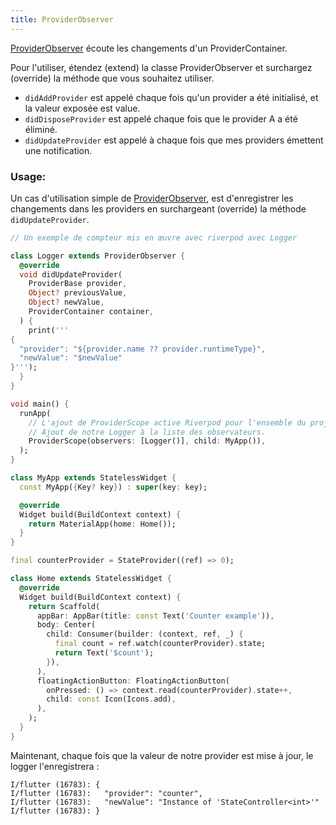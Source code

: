 ```yaml
---
title: ProviderObserver
---
```


[ProviderObserver] écoute les changements d'un ProviderContainer.

Pour l'utiliser, étendez (extend) la classe ProviderObserver et surchargez (override) 
la méthode que vous souhaitez utiliser.

- `didAddProvider` est appelé chaque fois qu'un provider a été initialisé, et la valeur exposée est value.
- `didDisposeProvider` est appelé chaque fois que le provider A a été éliminé.
- `didUpdateProvider` est appelé à chaque fois que mes providers émettent une notification.

### Usage: 

Un cas d'utilisation simple de [ProviderObserver], est d'enregistrer 
les changements dans les providers en surchargeant (override) la méthode `didUpdateProvider`.

```dart
// Un exemple de compteur mis en œuvre avec riverpod avec Logger

class Logger extends ProviderObserver {
  @override
  void didUpdateProvider(
    ProviderBase provider,
    Object? previousValue,
    Object? newValue,
    ProviderContainer container,
  ) {
    print('''
{
  "provider": "${provider.name ?? provider.runtimeType}",
  "newValue": "$newValue"
}''');
  }
}

void main() {
  runApp(
    // L'ajout de ProviderScope active Riverpod pour l'ensemble du projet.
    // Ajout de notre Logger à la liste des observateurs.
    ProviderScope(observers: [Logger()], child: MyApp()),
  );
}

class MyApp extends StatelessWidget {
  const MyApp({Key? key}) : super(key: key);

  @override
  Widget build(BuildContext context) {
    return MaterialApp(home: Home());
  }
}

final counterProvider = StateProvider((ref) => 0);

class Home extends StatelessWidget {
  @override
  Widget build(BuildContext context) {
    return Scaffold(
      appBar: AppBar(title: const Text('Counter example')),
      body: Center(
        child: Consumer(builder: (context, ref, _) {
          final count = ref.watch(counterProvider).state;
          return Text('$count');
        }),
      ),
      floatingActionButton: FloatingActionButton(
        onPressed: () => context.read(counterProvider).state++,
        child: const Icon(Icons.add),
      ),
    );
  }
}
```

Maintenant, chaque fois que la valeur de notre provider est mise à jour, le logger l'enregistrera :

```
I/flutter (16783): {
I/flutter (16783):   "provider": "counter",
I/flutter (16783):   "newValue": "Instance of 'StateController<int>'"
I/flutter (16783): }
```

[providerobserver]: https://pub.dev/documentation/riverpod/latest/riverpod/ProviderObserver-class.html